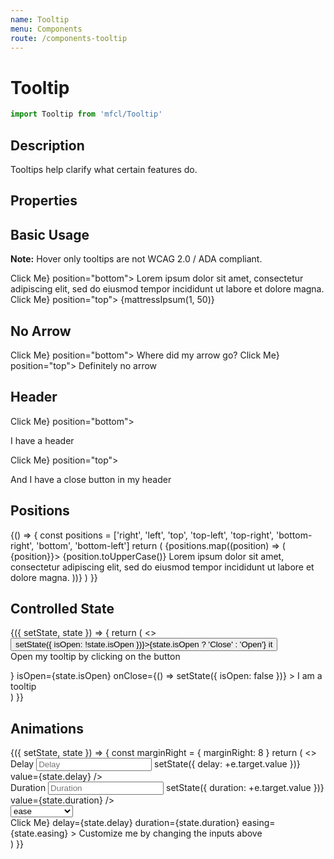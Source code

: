 ```yaml
---
name: Tooltip
menu: Components
route: /components-tooltip
---
```



# Tooltip

```javascript
import Tooltip from 'mfcl/Tooltip'
```

## Description

Tooltips help clarify what certain features do.

## Properties

<Props of={Tooltip} />

## Basic Usage

**Note:** Hover only tooltips are not WCAG 2.0 / ADA compliant.

<Playground>
  <Row>
    <Tooltip trigger={<Button>Click Me</Button>} position="bottom">
      Lorem ipsum dolor sit amet, consectetur adipiscing elit, sed do eiusmod tempor incididunt ut labore et dolore
      magna.
    </Tooltip>
    <Tooltip trigger={<Button size="sm">Click Me</Button>} position="top">
      {mattressIpsum(1, 50)}
    </Tooltip>
  </Row>
</Playground>

## No Arrow

<Playground>
  <Row>
    <Tooltip arrow={false} trigger={<Button>Click Me</Button>} position="bottom">
      Where did my arrow go?
    </Tooltip>
    <Tooltip arrow={false} trigger={<Button>Click Me</Button>} position="top">
      Definitely no arrow
    </Tooltip>
  </Row>
</Playground>

## Header

<Playground>
  <Row>
    <Tooltip header="header" trigger={<Button>Click Me</Button>} position="bottom">
      <p>I have a header</p>
    </Tooltip>
    <Tooltip header="header" closeBtn arrow={false} trigger={<Button>Click Me</Button>} position="top">
      <p>And I have a close button in my header</p>
    </Tooltip>
  </Row>
</Playground>

## Positions

<Playground>
  {() => {
    const positions = ['right', 'left', 'top', 'top-left', 'top-right', 'bottom-right', 'bottom', 'bottom-left']
    return (
      <Row>
        {positions.map((position) => (
          <Tooltip key={position} position={position} trigger={<Button size="sm">{position}</Button>}>
            {position.toUpperCase()} Lorem ipsum dolor sit amet, consectetur adipiscing elit, sed do eiusmod tempor
            incididunt ut labore et dolore magna.
          </Tooltip>
        ))}
      </Row>
    )
  }}
</Playground>

## Controlled State

<Playground>
  <Component
    initialState={{
      isOpen: false
    }}
  >
    {({ setState, state }) => {
      return (
        <>
          <Button onClick={() => setState({ isOpen: !state.isOpen })}>{state.isOpen ? 'Close' : 'Open'} it</Button>
          <div style={{ textAlign: 'center' }}>
            <Tooltip
              trigger={<p>Open my tooltip by clicking on the button</p>}
              isOpen={state.isOpen}
              onClose={() => setState({ isOpen: false })}
            >
              I am a tooltip
            </Tooltip>
          </div>
        </>
      )
    }}
  </Component>
</Playground>

## Animations

<Playground>
  <Component
    initialState={{
      delay: 0,
      duration: 180,
      easing: 'ease-in-out'
    }}
  >
    {({ setState, state }) => {
      const marginRight = { marginRight: 8 }
      return (
        <>
          <Row>
            <div>
              <label style={marginRight}>Delay</label>
              <input
                placeholder="Delay"
                name="delay"
                type="number"
                onChange={(e) => setState({ delay: +e.target.value })}
                value={state.delay}
              />
            </div>
            <div>
              <label style={marginRight}>Duration</label>
              <input
                placeholder="Duration"
                name="duration"
                type="number"
                onChange={(e) => setState({ duration: +e.target.value })}
                value={state.duration}
              />
            </div>
            <Select
              label="Easing"
              placeholder="Easing"
              onChange={(e) => setState({ easing: e.target.value })}
              value={state.easing}
            >
              <option value="ease">ease</option>
              <option value="easing-in">easing-in</option>
              <option value="easing-out">easing-out</option>
              <option value="easing-in-out">easing-in-out</option>
              <option value="linear">linear</option>
              <option value="step-start">step-start</option>
              <option value="step-end">step-end</option>
            </Select>
          </Row>
          <div style={{ marginTop: '100px', textAlign: 'center' }}>
            <Tooltip
              trigger={<Button size="sm">Click Me</Button>}
              delay={state.delay}
              duration={state.duration}
              easing={state.easing}
            >
              Customize me by changing the inputs above
            </Tooltip>
          </div>
        </>
      )
    }}
  </Component>
</Playground>
